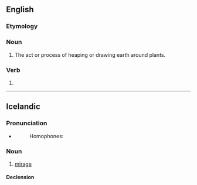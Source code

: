 {{also|Hilling}}
==English==

===Etymology===
{{suffix|en|hill|ing}}

===Noun===
{{en-noun|-}}

# The act or process of heaping or drawing earth around plants.

===Verb===
{{head|en|verb form}}

# {{present participle of|en|hill|nocat=1}}

{{Webster 1913}}

----

==Icelandic==

===Pronunciation===
* {{IPA|is|/ˈhɪtliŋk/}}
*: {{rhymes|is|ɪtliŋk}}
*: Homophones: {{l|is|hylling}}

===Noun===
{{is-noun|f|hillingar|hillingar}}

# [[mirage]]

====Declension====
{{is-decl-noun-f-s1|hill|i|ng|u=u}}
